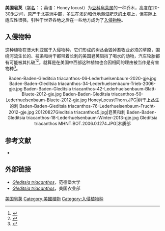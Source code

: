 {{Speciesbox
| image = Gleditsia triacanthos Maryhill Museum 01.jpg
| genus = Gleditsia
| species = triacanthos
| status = LC
| status_system = IUCN3.1
| status_ref = <ref>{{cite iucn |author=Stritch, L. |year=2018 |title=Gleditsia triacanthos |volume=2018 |page=e.T62026061A62026063 |doi=10.2305/IUCN.UK.2018-2.RLTS.T62026061A62026063.en |access-date=3 May 2020}}</ref>
| authority = [[Carl_Linnaeus|L.]]
| range_map = Gleditsia triacanthos range map.jpg
| range_map_caption = 自然分布范围
}}

'''美国皂荚'''（[[学名|学名]]：{{lang|la|''Gleditsia triacanthos''}}；英语：Honey locust）为[[豆科|豆科]][[皂荚属|皂荚属]]的一种乔木，高度在20-30米之间，原产于[[北美洲|北美洲]]中部，多生在溪边和低地潮湿肥沃的土壤上，但实际上适应性很强，引种于世界各地之后在一些地方成为了[[入侵物种|入侵物种]]。

== 入侵物种==
这种植物在澳大利亚属于入侵物种，它们形成的树丛会毁掉畜牧业必须的草原，围绕河流生长的、枝条和树干都带着长刺的美国皂荚阻挡了喝水的动物，汽车轮胎都有可能被其扎破<ref>{{cite web | url = http://www.environment.gov.au/cgi-bin/biodiversity/invasive/weeds/weeddetails.pl?taxon_id=21077 | title = ''Gleditsia triacanthos'' | author = <!--Staff writer(s); no by-line.--> | website = Weeds in Australia | publisher = Australian Government | access-date = January 23, 2017}}</ref><ref>{{cite web | url = http://www.weeds.org.au/cgi-bin/weedident.cgi?tpl=plant.tpl&card=T13 | archive-url = https://web.archive.org/web/20160304113055/http://www.weeds.org.au/cgi-bin/weedident.cgi?tpl=plant.tpl&card=T13 | dead-url = yes | archive-date = 2016-03-04 | title = ''Gleditsia triacanthos'' | author = <!--Staff writer(s); no by-line.--> | date = | website = weeds.org | publisher = | access-date = }}</ref>。就算是在美国中西部这种植物也会因相同的理由被当作是有害物种<ref>{{cite journal | author = Barlow C. | year = 2001 | title = Anachronistic fruits and the ghosts who haunt them | journal = Arnoldia | volume = 61 | issue = 2 | pages = 14–21 | url = http://arnoldia.arboretum.harvard.edu/pdf/articles/2001-61-2-anachronistic-fruits-and-the-ghosts-who-haunt-them.pdf}}</ref>。

<center><gallery caption="美国皂荚 - Gleditsia triacanthos">
Baden-Baden-Gleditsia triacanthos-06-Lederhuelsenbaum-2020-gje.jpg
Baden-Baden-Gleditsia triacanthos-34-Lederhuelsenbaum-Trieb-2006-gje.jpg
Baden-Baden-Gleditsia triacanthos-42-Lederhuelsenbaum-Blatt-Bluete-2012-gje.jpg
Baden-Baden-Gleditsia triacanthos-50-Lederhuelsenbaum-Bluete-2012-gje.jpg
HoneyLocustThorn.JPG|树干上丛生的刺
Baden-Baden-Gleditsia triacanthos-76-Lederhuelsenbaum-Frucht-2012-gje.jpg
20120827Gleditsia triacanthos5.jpg|皂荚和刺
Baden-Baden-Gleditsia triacanthos-18-Lederhuelsenbaum-Winter-2013-gje.jpg
Gleditsia triacanthos MHNT.BOT.2006.0.1274.JPG|木质部
</gallery></center>

== 参考文献 ==
{{reflist}}
* {{cite web| url =http://www.bioinfo.cn/db05/KmzwSpecies.php?action=view&id=3113| title =美国皂荚| work =《中国高等植物数据库全库》| publisher =中国科学院微生物研究所| author =昆明植物研究所| accessdate =2009-02-23| deadurl =yes| archiveurl =https://web.archive.org/web/20160305025728/http://www.bioinfo.cn/db05/KmzwSpecies.php?action=view&id=3113| archivedate =2016-03-05}}
== 外部链接 ==

{{Commons category|Gleditsia triacanthos|美国皂荚}}
*[https://web.archive.org/web/20151102235720/http://www.cas.vanderbilt.edu/bioimages/species/frame/gltr.htm ''Gleditsia triacanthos'']，范德堡大学
*[http://plants.usda.gov/java/profile?symbol=GLTR ''Gleditsia triacanthos'']，美国农业部
{{Taxonbar|from=Q157650}}

[[Category:皂荚属|美国皂荚]]
[[Category:美國植物|Category:美國植物]]
[[Category:入侵植物种|Category:入侵植物种]]